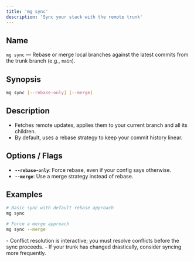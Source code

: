 ```yaml
---
title: 'mg sync'
description: 'Sync your stack with the remote trunk'
---
```


## Name

`mg sync` — Rebase or merge local branches against the latest commits from the trunk branch (e.g., `main`).

## Synopsis

```bash
mg sync [--rebase-only] [--merge]
```

## Description

- Fetches remote updates, applies them to your current branch and all its children.
- By default, uses a rebase strategy to keep your commit history linear.

## Options / Flags

- **`--rebase-only`**: Force rebase, even if your config says otherwise.
- **`--merge`**: Use a merge strategy instead of rebase.

## Examples

```bash
# Basic sync with default rebase approach
mg sync

# Force a merge approach
mg sync --merge
```

<Note>
  - Conflict resolution is interactive; you must resolve conflicts before the
  sync proceeds. - If your trunk has changed drastically, consider syncing more
  frequently.
</Note>

